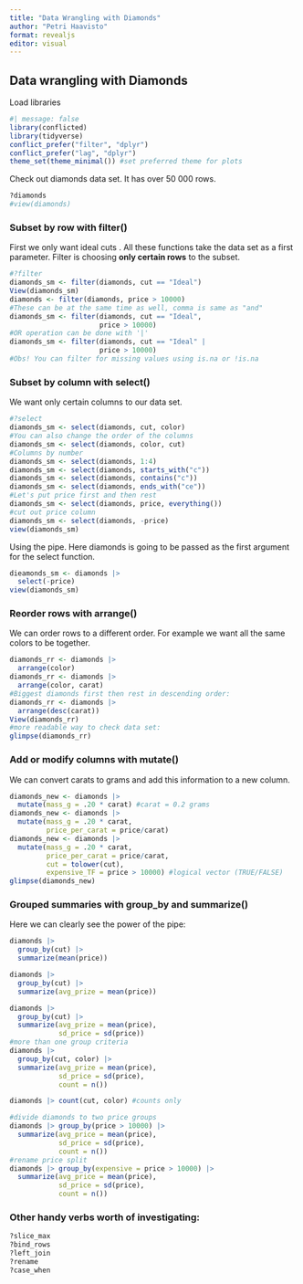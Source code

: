 ```yaml
---
title: "Data Wrangling with Diamonds"
author: "Petri Haavisto"
format: revealjs
editor: visual
---
```


## Data wrangling with Diamonds

Load libraries

```r
#| message: false
library(conflicted)  
library(tidyverse)
conflict_prefer("filter", "dplyr")
conflict_prefer("lag", "dplyr")
theme_set(theme_minimal()) #set preferred theme for plots
```

Check out diamonds data set. It has over 50 000 rows.

```r
?diamonds
#view(diamonds)
```

### Subset by row with filter()

First we only want ideal cuts . All these functions take the data set as a first parameter. Filter is choosing **only certain rows** to the subset.

```r
#?filter
diamonds_sm <- filter(diamonds, cut == "Ideal")
View(diamonds_sm)
diamonds <- filter(diamonds, price > 10000)
#These can be at the same time as well, comma is same as "and"
diamonds_sm <- filter(diamonds, cut == "Ideal", 
                      price > 10000)
#OR operation can be done with '|'
diamonds_sm <- filter(diamonds, cut == "Ideal" |
                      price > 10000)
#Obs! You can filter for missing values using is.na or !is.na
```

### Subset by column with select()

We want only certain columns to our data set.

```r
#?select
diamonds_sm <- select(diamonds, cut, color)
#You can also change the order of the columns
diamonds_sm <- select(diamonds, color, cut)
#Columns by number
diamonds_sm <- select(diamonds, 1:4)
diamonds_sm <- select(diamonds, starts_with("c"))
diamonds_sm <- select(diamonds, contains("c"))
diamonds_sm <- select(diamonds, ends_with("ce"))
#Let's put price first and then rest
diamonds_sm <- select(diamonds, price, everything())
#cut out price column
diamonds_sm <- select(diamonds, -price)
view(diamonds_sm)
```

Using the pipe. Here diamonds is going to be passed as the first argument for the select function.

```r
dieamonds_sm <- diamonds |> 
  select(-price)
view(diamonds_sm)
```

### Reorder rows with arrange()

We can order rows to a different order. For example we want all the same colors to be together.

```r
diamonds_rr <- diamonds |> 
  arrange(color)
diamonds_rr <- diamonds |> 
  arrange(color, carat)
#Biggest diamonds first then rest in descending order:
diamonds_rr <- diamonds |> 
  arrange(desc(carat))
View(diamonds_rr)
#more readable way to check data set:
glimpse(diamonds_rr)
```

### Add or modify columns with mutate()

We can convert carats to grams and add this information to a new column.

```r
diamonds_new <- diamonds |> 
  mutate(mass_g = .20 * carat) #carat = 0.2 grams
diamonds_new <- diamonds |> 
  mutate(mass_g = .20 * carat, 
         price_per_carat = price/carat) 
diamonds_new <- diamonds |> 
  mutate(mass_g = .20 * carat, 
         price_per_carat = price/carat,
         cut = tolower(cut),
         expensive_TF = price > 10000) #logical vector (TRUE/FALSE)
glimpse(diamonds_new)
```

### Grouped summaries with group_by and summarize()

Here we can clearly see the power of the pipe:

```r
diamonds |> 
  group_by(cut) |> 
  summarize(mean(price))

diamonds |> 
  group_by(cut) |> 
  summarize(avg_prize = mean(price))

diamonds |> 
  group_by(cut) |> 
  summarize(avg_prize = mean(price),
            sd_price = sd(price))
#more than one group criteria
diamonds |> 
  group_by(cut, color) |> 
  summarize(avg_prize = mean(price),
            sd_price = sd(price),
            count = n())

diamonds |> count(cut, color) #counts only

#divide diamonds to two price groups
diamonds |> group_by(price > 10000) |>
  summarize(avg_price = mean(price),
            sd_price = sd(price),
            count = n())
#rename price split  
diamonds |> group_by(expensive = price > 10000) |>
  summarize(avg_price = mean(price),
            sd_price = sd(price),
            count = n())
```

### Other handy verbs worth of investigating:

```r
?slice_max
?bind_rows
?left_join
?rename
?case_when
```
